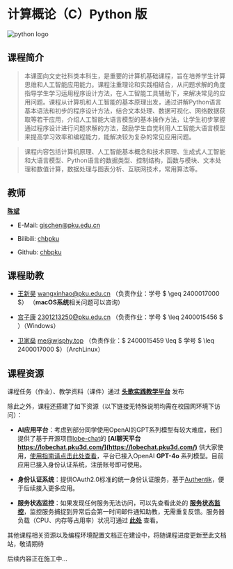 # 计算概论（C）Python 版

<img src="https://pngteam.com/images/python-logo-png-1024x1024_7d6af8d1_transparent_2023e8.png.png" alt="python logo" className="mt-10" width={200} height={200} />

## 课程简介

> 本课面向文史社科类本科生，是重要的计算机基础课程，旨在培养学生计算思维和人工智能应用能力。课程注重理论和实践相结合，从问题求解的角度指导学生学习运用程序设计方法，在人工智能工具辅助下，来解决常见的应用问题。课程从计算机和人工智能的基本原理出发，通过讲解Python语言基本语法和初步的程序设计方法，结合文本处理、数据可视化、网络数据获取等若干应用，介绍人工智能大语言模型的基本操作方法，让学生初步掌握通过程序设计进行问题求解的方法，鼓励学生自觉利用人工智能大语言模型来提高学习效率和编程能力，能解决较为复杂的常见应用问题。

> 课程内容包括计算机原理、人工智能基本概念和技术原理、生成式人工智能和大语言模型、Python语言的数据类型、控制结构，函数与模块、文本处理和数值计算，数据处理与图表分析、互联网技术，常用算法等。

## 教师

  **[陈斌]()**

- E-Mail: [gischen@pku.edu.cn](mailto:gischen@pku.edu.cn)

- Bilibili: [chbpku](https://space.bilibili.com/275008758)

- Github: [chbpku](https://github.com/chbpku)

## 课程助教

- [王新昊](https://github.com/royalneverwin) [wangxinhao@pku.edu.cn](mailto:wangxinhao@pku.edu.cn) （负责作业：学号 $ \geq 2400017000 $）
  （**macOS系统**相关问题可以咨询）

- [宫子康]() [2301213250@pku.edu.cn](mailto:2301213250@pku.edu.cn) （负责作业：学号 $ \leq 2400015456 $ ）（Windows）

- [卫家燊](https://github.com/wjsoj) [me@wjsphy.top](mailto:me@wjsphy.top) （负责作业：$ 2400015459 \leq $ 学号 $ \leq 2400017000 $）（ArchLinux）

## 课程资源

课程任务（作业）、教学资料（课件）通过 **[头歌实践教学平台](https://www.educoder.net/classrooms/rh3af97u)** 发布

除此之外，课程还搭建了如下资源（以下链接无特殊说明均需在校园网环境下访问）：

- **AI应用平台**：考虑到部分同学使用OpenAI的GPT系列模型有较大难度，我们提供了基于开源项目[lobe-chat](https://github.com/lobehub/lobe-chat)的 **[AI聊天平台 https://lobechat.pku3d.com/](https://lobechat.pku3d.com/)** 供大家使用，[使用指南请点击此处查看](/about/ai)，平台已接入OpenAI **GPT-4o** 系列模型。目前应用已接入身份认证系统，注册账号即可使用。

- **身份认证系统**：提供OAuth2.0标准的统一身份认证服务，基于[Authentik](https://goauthentik.io/)，便于后续接入更多应用。

- **服务状态监控**：如果发现任何服务无法访问，可以先查看此处的 **[服务状态监控](http://10.129.81.88:3001/status/course)**，监控服务捕捉到异常后会第一时间邮件通知助教，无需重复反馈。服务器负载（CPU、内存等占用率）状况可通过 **[此处](http://10.129.81.88:5210/)** 查看。

其他课程相关资源以及编程环境配置文档正在建设中，将随课程进度更新至此文档站，敬请期待


<Callout>
  后续内容正在施工中...
</Callout>  